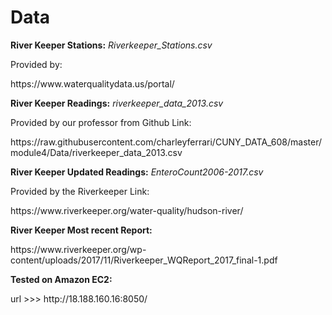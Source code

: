 # Data

**River Keeper Stations:** *Riverkeeper_Stations.csv*

Provided by: 

https://www.waterqualitydata.us/portal/



**River Keeper Readings:** *riverkeeper_data_2013.csv*

Provided by our professor from Github Link:

https://raw.githubusercontent.com/charleyferrari/CUNY_DATA_608/master/module4/Data/riverkeeper_data_2013.csv


**River Keeper Updated Readings:** *EnteroCount2006-2017.csv*

Provided by the Riverkeeper Link:

https://www.riverkeeper.org/water-quality/hudson-river/


**River Keeper Most recent Report:**

https://www.riverkeeper.org/wp-content/uploads/2017/11/Riverkeeper_WQReport_2017_final-1.pdf


**Tested on Amazon EC2:**

url >>> http://18.188.160.16:8050/
